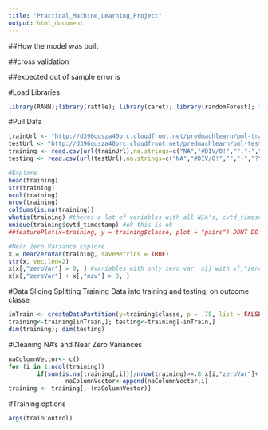 ```yaml
---
title: "Practical_Machine_Learning_Project"
output: html_document
---
```


##How the model was built

##cross validation

##expected out of sample error is

#Load Libraries
```r
library(RANN);library(rattle); library(caret); library(randomForest); library(rpart); library(rpart.plot); library(YaleToolkit)
```

#Pull Data
```r
trainUrl <- "http://d396qusza40orc.cloudfront.net/predmachlearn/pml-training.csv"
testUrl <- "http://d396qusza40orc.cloudfront.net/predmachlearn/pml-testing.csv"
training <- read.csv(url(trainUrl),na.strings=c("NA","#DIV/0!","","-","?"))
testing <- read.csv(url(testUrl),na.strings=c("NA","#DIV/0!","","-","?"))
```


```r
#Explore
head(training)
str(training)
ncol(training)
nrow(training)
colSums(is.na(training))
whatis(training) #theres a lot of variables with all N/A's, cvtd_timestamp has a lot of distinct values for a factor
unique(training$cvtd_timestamp) #ok this is ok
##featurePlot(x=training, y = training$classe, plot = "pairs") DONT DO THIS AGAIN TOO MANY VARIABLES

#Near Zero Variance Explore
x = nearZeroVar(training, saveMetrics = TRUE)
str(x, vec.len=2)
x[x[,"zeroVar"] > 0, ] #variables with only zero var  x[] with x[,"zeroVar"] > 0 or true
x[x[,"zeroVar"] + x[,"nzv"] > 0, ]

```

#Data Slicing
Splitting Training Data into training and testing, on outcome classe
```r
inTrain <- createDataPartition(y=training$classe, p = .75, list = FALSE)
training<-training[inTrain,]; testing<-training[-inTrain,]
dim(training); dim(testing)
```

#Cleaning NA's and Near Zero Variances
```r

naColumnVector<- c()
for (i in 1:ncol(training))
        if(sum(is.na(training[,i]))/nrow(training)>=.8|x[i,"zeroVar"]+ x[2,"nzv"] > 0)
                naColumnVector<-append(naColumnVector,i)
training <- training[,-(naColumnVector)]
```



#Training options
```r
args(trainControl)

```

```r

```

```r

```

```r

```


```r

```

```r

```

```r

```

```r

```

```r

```


```r

```

```r

```

```r

```

```r

```

```r

```


```r

```

```r

```

```r

```

```r

```

```r

```

```r

```

```r

```

```r

```

```r

```

```r

```


```r

```

```r

```

```r

```

```r

```

```r

```


```r

```

```r

```

```r

```

```r

```

```r

```


```r

```

```r

```

```r

```

```r

```

```r

```

```r

```

```r

```

```r

```

```r

```

```r

```


```r

```

```r

```

```r

```

```r

```

```r

```


```r

```

```r

```

```r

```

```r

```

```r

```


```r

```

```r

```

```r

```

```r

```

```r

```
